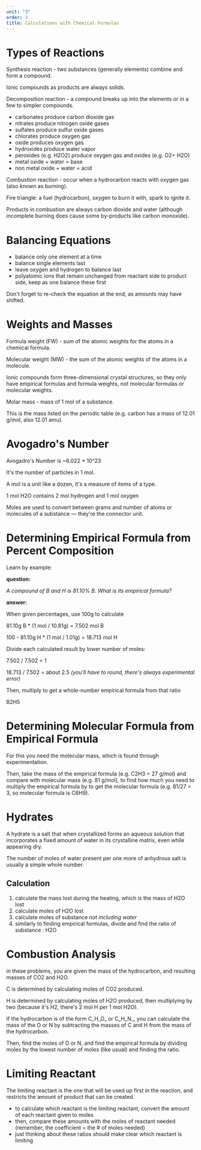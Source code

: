 ```yaml
---
unit: "3"
order: 3
title: Calculations with Chemical Formulas
---
```


# Types of Reactions

Synthesis reaction - two substances (generally elements) combine and form a compound. 

Ionic compounds as products are always solids. 

Decomposition reaction - a compound breaks up into the elements or in a few to simpler compounds. 

- carbonates produce carbon dioxide gas
- nitrates produce nitrogen oxide gases
- sulfates produce sulfur oxide gases
- chlorates produce oxygen gas
- oxide produces oxygen gas
- hydroxides produce water vapor
- peroxides (e.g. H2O2) produce oxygen gas and oxides (e.g. O2+ H2O)
- metal oxide + water = base
- non metal oxide + water = acid

Combustion reaction - occur when a hydrocarbon reacts with oxygen gas (also known as burning). 

Fire triangle: a fuel (hydrocarbon), oxygen to burn it with, spark to ignite it. 

Products in combustion are always carbon dioxide and water (although incomplete burning does cause some by-products like carbon monoxide). 

# Balancing Equations

- balance only one element at a time
- balance single elements last
- leave oxygen and hydrogen to balance last
- polyatomic ions that remain unchanged from reactant side to product side, keep as one balance these first

Don't forget to re-check the equation at the end, as amounts may have shifted. 

# Weights and Masses

Formula weight (FW) - sum of the atomic weights for the atoms in a chemical formula. 

Molecular weight (MW) - the sum of the atomic weights of the atoms in a molecule. 

Ionic compounds form three-dimensional crystal structures, so they only have empirical formulas and formula weights, not molecular formulas or molecular weights. 

Molar mass - mass of 1 mol of a substance. 

This is the mass listed on the periodic table (e.g. carbon has a mass of 12.01 g/mol, also 12.01 amu). 

# Avogadro's Number

Avogadro's Number is ~6.022 * 10^23

It's the number of particles in 1 mol. 

A mol is a unit like a dozen, it's a measure of items of a type. 

1 mol H2O contains 2 mol hydrogen and 1 mol oxygen

Moles are used to convert between grams and number of atoms or molecules of a substance — they're the connector unit. 

# Determining Empirical Formula from Percent Composition

Learn by example: 

**question:** 

*A compound of B and H is 81.10% B. What is its empirical formula?* 

**answer:** 

When given percentages, use 100g to calculate

81.10g B * (1 mol / 10.81g) = 7.502 mol B

100 - 81.10g H * (1 mol / 1.01g) = 18.713 mol H

Divide each calculated result by lower number of moles: 

7.502 / 7.502 = 1

18.713 / 7.502 = about 2.5 *(you'll have to round, there's always experimental error)*

Then, multiply to get a whole-number empirical formula from that ratio

B2H5

# Determining Molecular Formula from Empirical Formula

For this you need the molecular mass, which is found through experimentation. 

Then, take the mass of the empirical formula (e.g. C2H3 = 27 g/mol) and compare with molecular mass (e.g. 81 g/mol), to find how much you need to multiply the empirical formula by to get the molecular formula (e.g. 81/27 = 3, so molecular formula is C6H9). 

# Hydrates

A hydrate is a salt that when crystallized forms an aqueous solution that incorporates a fixed amount of water in its crystalline matrix, even while appearing dry. 

The number of moles of water present per one more of anhydrous salt is usually a simple whole number. 

## Calculation

1. calculate the mass lost during the heating, which is the mass of H2O lost
2. calculate moles of H2O lost
3. calculate moles of substance *not including water*
4. similarly to finding empirical formulas, divide and find the ratio of substance : H2O

# Combustion Analysis

in these problems, you are given the mass of the hydrocarbon, and resulting masses of CO2 and H2O. 

C is determined by calculating moles of CO2 produced. 

H is determined by calculating moles of H2O produced, then multiplying by two (because it's H2, there's 2 mol H per 1 mol H2O). 

If the hydrocarbon is of the form C_H_O_ or C_H_N_, you can calculate the mass of the O or N by subtracting the masses of C and H from the mass of the hydrocarbon. 

Then, find the moles of O or N, and find the empirical formula by dividing moles by the lowest number of moles (like usual) and finding the ratio. 

# Limiting Reactant

The limiting reactant is the one that will be used up first in the reaction, and restricts the amount of product that can be created. 

- to calculate which reactant is the limiting reactant, convert the amount of each reactant given to moles
- then, compare these amounts with the moles of reactant needed (remember, the coefficient = the # of moles needed)
- just thinking about these ratios should make clear which reactant is limiting